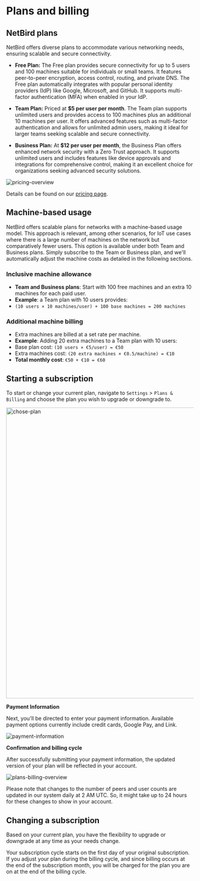 # Plans and billing

## NetBird plans

NetBird offers diverse plans to accommodate various networking needs, ensuring scalable and secure connectivity.

- **Free Plan:** The Free plan provides secure connectivity for up to 5 users and 100 machines suitable for individuals or small teams.
It features peer-to-peer encryption, access control, routing, and private DNS. The Free plan automatically integrates
with popular personal identity providers (IdP) like Google, Microsoft, and GitHub. It supports multi-factor authentication
(MFA) when enabled in your IdP.


- **Team Plan:** Priced at **$5 per user per month**. The Team plan supports unlimited users and provides access to 100
machines plus an additional 10 machines per user. It offers advanced features such as multi-factor authentication
and allows for unlimited admin users, making it ideal for larger teams seeking scalable and secure connectivity.

- **Business Plan:** At **$12 per user per month**, the Business Plan offers enhanced network security with a Zero Trust approach. It supports unlimited users and includes features like device approvals and integrations for comprehensive control, making it an excellent choice for organizations seeking advanced security solutions.

<p>
    <img src="/docs-static/img/how-to-guides/pricing-overview.png" alt="pricing-overview" className="imagewrapper-big"/>
</p>

Details can be found on our [pricing page](https://netbird.io/pricing).

## Machine-based usage

NetBird offers scalable plans for networks with a machine-based usage model. This approach is relevant, among other scenarios,
for IoT use cases where there is a large number of machines on the network but comparatively fewer users.
This option is available under both Team and Business plans. Simply subscribe to the Team or Business plan, and we'll
automatically adjust the machine costs as detailed in the following sections.


### Inclusive machine allowance
- **Team and Business plans**: Start with 100 free machines and an extra 10 machines for each paid user.
- **Example**: a Team plan with 10 users provides:
- `(10 users × 10 machines/user) + 100 base machines = 200 machines`

### Additional machine billing
- Extra machines are billed at a set rate per machine.
- **Example**: Adding 20 extra machines to a Team plan with 10 users:
- Base plan cost: `(10 users × €5/user) = €50`
- Extra machines cost: `(20 extra machines × €0.5/machine) = €10`
- **Total monthly cost**: `€50 + €10 = €60`

## Starting a subscription

To start or change your current plan, navigate to `Settings` > `Plans & Billing` and choose the plan you wish to upgrade or downgrade to.

<p>
    <img src="/docs-static/img/how-to-guides/chose-plan.png" alt="chose-plan" width="780" className="imagewrapper-big"/>
</p>

**Payment Information**

Next, you'll be directed to enter your payment information. Available payment options currently include credit cards, Google Pay, and Link.
<p>
    <img src="/docs-static/img/how-to-guides/payment-information.png" alt="payment-information" className="imagewrapper-big"/>
</p>



**Confirmation and billing cycle**

After successfully submitting your payment information, the updated version of your plan will be reflected in your account.

<p>
    <img src="/docs-static/img/how-to-guides/plans-billing-overview.png" alt="plans-billing-overview" className="imagewrapper-big"/>
</p>


<Note>
Please note that changes to the number of peers and user counts are updated in our system daily at 2 AM UTC. So, it might take up to 24 hours for these changes to show in your account.
</Note>


## Changing a subscription

Based on your current plan, you have the flexibility to upgrade or downgrade at any time as your needs change. 

<Note>
Your subscription cycle starts on the first day of your original subscription. If you adjust your plan during the billing cycle, and since billing occurs at the end of the subscription month, you will be charged for the plan you are on at the end of the billing cycle.
</Note>


